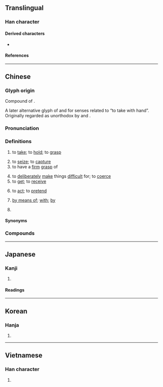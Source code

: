 {{also|拏}}
{{character info}}
==Translingual==
{{stroke order|strokes=10}}

===Han character===
{{Han char|rn=64|rad=手|as=06|sn=10|four=80502|canj=ORQ|ids=⿱合手}}

====Derived characters====
* {{l|mul|[[𠌧]], [[嗱]], [[𫱗]], [[𢲡]], [[𣗯]], [[鎿]], [[镎]], [[𫦏]]}}

====References====
{{Han ref|kx=0429.010|dkj=12015|dj=0777.190|hdz=31864.030|uh=62FF}}

----

==Chinese==
{{zh-forms|alt=拏,挐,㧱}}

===Glyph origin===
{{Han etym}}
Compound of {{l|zh|[[合]][[手]]}}.

A later alternative glyph of {{l|zh|拏}} and {{l|zh|挐}} for senses related to “to take with hand”. Originally regarded as unorthodox by ''{{w|Zhengzitong}}'' and ''{{w|Zihui}}''.

===Pronunciation===
{{zh-pron
|m=ná
|m-s=na2
|dg=на1
|c=naa4
|c-t=
|g=la4
|h=pfs=nâ;gd=na1
|j=na1
|mb=nà
|md=nā
|mn=ml,jj,tw:ná/ml:nâ
|mn-t=na2
|w=3na
|x=la1/la2
|x_note=la1 in 拿得來; la2 in 拿手
|oc=y
|ma=y
|cat=v,prep
}}

===Definitions===
{{zh-hanzi}}

# to [[take]]; to [[hold]]; to [[grasp]]
#: {{zh-x|我 拿 著[着]{zhe} 一 杯 水|I am '''holding''' a cup of water.}}
#: {{zh-x|別 把 書 拿走。|Don't '''take''' away the book.}}
# to [[seize]]; to [[capture]]
# to have a [[firm]] [[grasp]] of
#: {{zh-x|拿權|to hold the reins}}
#: {{zh-x|拿不准|to be unsure}}
# to [[deliberately]] [[make]] things [[difficult]] for; to [[coerce]]
# to [[get]]; to [[receive]]
#: {{zh-x|拿 獎牌|to get medals}}
#: {{zh-x|我 拿 了 亞軍。|I was the runner-up.}}
# to [[act]]; to [[pretend]]
#: {{zh-x|拿.架子{zi}|to put on airs}}
# [[by means of]]; [[with]]; [[by]]
#: {{zh-x|拿 筆 寫字|to write with a pen/pencil}}
#: {{zh-x|拿 事實 證明|prove with facts}}
# {{n-g|used to introduce the target of a following verb phrase}}
#: {{zh-x|拿 我 開玩笑|make fun of me}}
#: {{zh-x|我 拿 他 沒有 辦法。|I can't do anything with him.}}

====Synonyms====
{{zh-dial}}
{{zh-dial|用-2}}

===Compounds===
{{zh-der|巴拿馬|一地胡拿|巴拿馬市|最拿手|并贓拿敗|加拿大|併贓拿賊|士巴拿|大拿|十拿九穩|拿獲|拿不了|拿手|拿印把兒|拿著腔兒|拿賊見贓|手到拿來|拿三道五|拿刀靶兒|拿三撇四|拿翹|拿把|拿身分|拿辦|拿刀動杖|拿把不住|拿槍桿|拿雲捉月|拿架子|拿賊拿贓|拿話|拿訛頭|拿腿|拿腔拿調|拿住|拿下|挾細拿粗|拿捻|拿出|拿羊|拿雲握霧|拿不准|拿粗挾細|拿一把|拿手好戲|拿毛|拿不住|拿樁|拿老|拿總|拿腳|拿事|拿岔兒|拿派頭|拿得起|拿手絕活|拿滑|拿發|拿腰|拿大頂|拿定|拿手菜|捉拿|拿腔作勢|拿秤|擒虎拿蛟|拿款|拿不穩|拿喬|拿班|拿死蛇|拿不起來|拘拿|拿鴨子|生擒活拿|狗拿耗子|拿大|拿問|拿不定|捕影拿風|拿急|捕拿|拿主意|當艄拿舵|拿權|拿情|拿得住|拿穩|推拿|挨拿|拿糖作醋|握雲拿霧|拿板弄勢|拿人|拿空子|拿下馬來|拿班作勢|拿捏|拿三道三|拿筆桿|拿三道四|拿拐|拿拌|握霧拿雲|拿矯|擒拿|捉鼠拿貓|拿雲手|手拿花|約拿書|飭拿|追拿|虎擲龍拿|馬拿瓜|難拿|訪拿|躧拿|逐拿|緝拿|勒拿河|桑拿|拿摩溫|拿破崙}}

{{zh-cat|Beginning}}

----

==Japanese==

===Kanji===
{{ja-kanji|grade=|rs=手06}}

# {{rfdef|ja|sort=手06}}

====Readings====
{{ja-readings
|on=だ, な
|kun=ひ-く
}}

----

==Korean==

===Hanja===
{{ko-hanja|잡다|잡을|나}}

# {{hanja form of|나|to take}}

----

==Vietnamese==

===Han character===
{{vi-readings|reading=nã, nạ, nả, nà|rs=手06}}

# {{rfdef|vi|sort=手06}}